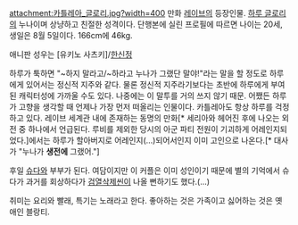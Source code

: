 attachment:카틀레아_글로리.jpg?width=400 
만화 [[레이브]]의 등장인물. [[하루 글로리]]의 누나이며 상냥하고 친절한 성격이다. 단행본에 실린 프로필에 따르면 나이는 20세, 생일은 8월 5일이다. 166cm에 46kg.

애니판 성우는 [유키노 사츠키]/[[한신정]]

하루가 툭하면 "~하지 말라고/~하라고 누나가 그랬단 말야!"라는 말을 할 정도로 하루에게 있어서는 정신적 지주와 같다. 물론 정신적 지주라기보다는 초반에 하루에게 부여된 캐릭터성에 가까울 수도 있다. 나중에는 이 말투를 거의 쓰지 않기 때문. 어쨌든 하루가 고향을 생각할 때 언제나 가장 먼저 떠올리는 인물이다. 카틀레아도 항상 하루를 걱정하고 있다. 레이브 세계관 내에 존재하는 동명의 만화[* 세리아와 헤어진 후에 나오는 외전 중 하나에서 언급된다. 루비를 제외한 당시의 아군 파티 전원이 기괴하게 어레인지되었다.]에서는 하루가 할아버지로 어레인지(...)되어서인지 이미 고인으로 나온다.[* 대사가 "누나가 '''생전에''' 그랬어."]

후일 [[슈다]]와 부부가 된다. 여담이지만 이 커플은 이미 성인이기 때문에 별의 기억에서 슈다가 과거를 회상하다가 [[검열삭제]]씬이 나올 뻔하기도 했다.(...)

취미는 요리와 빨래, 특기는 노래라고 한다. 좋아하는 것은 가족이고 싫어하는 것은 옛 애인 블랑티. 
